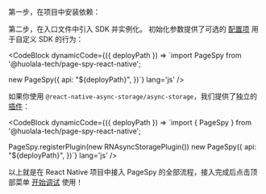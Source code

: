 
第一步，在项目中安装依赖：

<CodeBlock code="yarn add @huolala-tech/page-spy-react-native@latest" lang="bash" />

第二步，在入口文件中引入 SDK 并实例化。 初始化参数提供了可选的 <a href={import.meta.env.VITE_SDK_RN_REPO}>配置项</a> 用于自定义 SDK 的行为：

<CodeBlock dynamicCode={({ deployPath }) => `import PageSpy from '@huolala-tech/page-spy-react-native';

new PageSpy({
  api: "${deployPath}",
})`} lang='js' />

如果你使用 `@react-native-async-storage/async-storage`，我们提供了独立的 <a href={import.meta.env.VITE_PLUGIN_RN_STORAGE}>插件</a>：

<CodeBlock dynamicCode={({ deployPath }) => `import { PageSpy } from '@huolala-tech/page-spy-react-native';

PageSpy.registerPlugin(new RNAsyncStoragePlugin())
new PageSpy({
  api: "${deployPath}",
})`} lang='js' />

以上就是在 React Native 项目中接入 PageSpy 的全部流程，接入完成后点击顶部菜单 <Tooltip title="菜单默认隐藏，部署后可见" color="purple"><a href="javascript:void(0)">开始调试</a></Tooltip> 使用！
